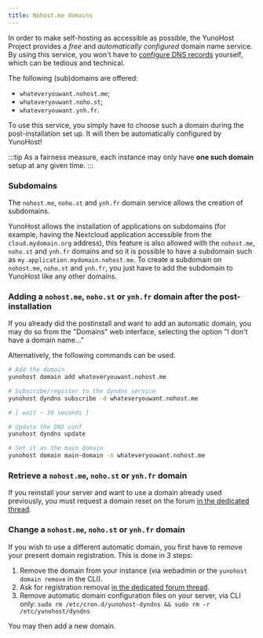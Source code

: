 ```yaml
---
title: Nohost.me domains
---
```


In order to make self-hosting as accessible as possible, the YunoHost Project provides a *free* and *automatically configured* domain name service. By using this service, you won't have to [configure DNS records](/admin/get_started/post_install/dns_config) yourself, which can be tedious and technical.

The following (sub)domains are offered:

- `whateveryouwant.nohost.me`;
- `whateveryouwant.noho.st`;
- `whateveryouwant.ynh.fr`.

To use this service, you simply have to choose such a domain during the post-installation set up. It will then be automatically configured by YunoHost!

:::tip
As a fairness measure, each instance may only have **one such domain** setup at any given time.
:::

### Subdomains

The `nohost.me`, `noho.st` and `ynh.fr` domain service allows the creation of subdomains.

YunoHost allows the installation of applications on subdomains (for example, having the Nextcloud application accessible from the `cloud.mydomain.org` address), this feature is also allowed with the `nohost.me`, `noho.st` and `ynh.fr` domains and so it is possible to have a subdomain such as `my.application.mydomain.nohost.me`. To create a subdomain on `nohost.me`, `noho.st` and `ynh.fr`, you just have to add the subdomain to YunoHost like any other domains.

### Adding a `nohost.me`, `noho.st` or `ynh.fr` domain after the post-installation

If you already did the postinstall and want to add an automatic domain, you may do so from the "Domains" web interface, selecting the option "I don't have a domain name..."

Alternatively, the following commands can be used.

```bash
# Add the domain
yunohost domain add whateveryouwant.nohost.me

# Subscribe/register to the dyndns service
yunohost dyndns subscribe -d whateveryouwant.nohost.me

# [ wait ~ 30 seconds ]

# Update the DNS conf
yunohost dyndns update

# Set it as the main domain
yunohost domain main-domain -n whateveryouwant.nohost.me
```

### Retrieve a `nohost.me`, `noho.st` or `ynh.fr` domain

If you reinstall your server and want to use a domain already used previously, you must request a domain reset on the forum [in the dedicated thread](https://forum.yunohost.org/t/nohost-domain-recovery/442).

### Change a `nohost.me`, `noho.st` or `ynh.fr` domain

If you wish to use a different automatic domain, you first have to remove your present domain registration. This is done in 3 steps:

1. Remove the domain from your instance (via webadmin or the `yunohost domain remove` in the CLI).
2. Ask for registration removal [in the dedicated forum thread](https://forum.yunohost.org/t/nohost-domain-recovery/442).
3. Remove automatic domain configuration files on your server, via CLI only: `sudo rm /etc/cron.d/yunohost-dyndns && sudo rm -r /etc/yunohost/dyndns`

You may then add a new domain.
